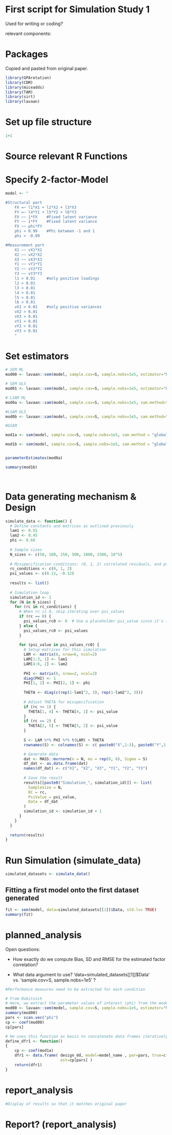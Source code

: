 # First script for Simulation Study 1

Used for writing or coding?

relevant components:

# Packages

Copied and pasted from original paper.

```r
library(GPArotation)
library(CDM)
library(miceadds)
library(TAM)
library(sirt)
library(lavaan)
```

# Set up file structure
```r
1+1


```

# Source relevant R Functions

# Specify 2-factor-Model
```r
model <- "

#Structural part
    FX =~ l1*X1 + l2*X2 + l3*X3
    FY =~ l4*Y1 + l5*Y2 + l6*Y3
    FX ~~ 1*FX    #Fixed latent variance
    FY ~~ 1*FY    #Fixed latent variance
    FX ~~ phi*FY
    phi < 0.99    #Phi between -1 and 1
    phi > -0.99

#Measurement part    
    X1 ~~ vX1*X1
    X2 ~~ vX2*X2    
    X3 ~~ vX3*X3
    Y1 ~~ vY1*Y1
    Y2 ~~ vY2*Y2    
    Y3 ~~ vY3*Y3
    l1 > 0.01     #only positive loadings
    l2 > 0.01    
    l3 > 0.01
    l4 > 0.01
    l5 > 0.01
    l6 > 0.01       
    vX1 > 0.01    #only positive variances
    vX2 > 0.01    
    vX3 > 0.01
    vY1 > 0.01
    vY2 > 0.01    
    vY3 > 0.01   
    "
```

# Set estimators

```r

# SEM ML
mod00 <- lavaan::sem(model, sample.cov=S, sample.nobs=1e5, estimator="ML", std.lv= TRUE)

# SEM ULS
mod01 <- lavaan::sem(model, sample.cov=S, sample.nobs=1e5, estimator="ULS", std.lv= TRUE)

# LSAM ML
mod0a <- lavaan::sam(model, sample.cov=S, sample.nobs=1e5, sam.method="local", estimator = "ML", std.lv= TRUE)

#LSAM ULS
mod0b <- lavaan::sam(model, sample.cov=S, sample.nobs=1e5, sam.method="local", estimator = "ULS", std.lv= TRUE)

#GSAM

mod1a <- sam(model, sample.cov=S, sample.nobs=1e5, sam.method = "global", estimator = "ML", std.lv= TRUE )

mod1b <- sam(model, sample.cov=S, sample.nobs=1e5, sam.method = "global", estimator = "ULS", std.lv = TRUE )


parameterEstimates(mod0a)

summary(mod1b)




```

# Data generating mechanism & Design
```r
simulate_data <- function() {
  # Define constants and matrices as outlined previously
  lam1 <- 0.55
  lam2 <- 0.45
  phi <- 0.60
  
  # Sample sizes
  N_sizes <- c(50, 100, 250, 500, 1000, 2500, 10^5)
  
  # Misspecification conditions: (0, 1, 2) correlated residuals, and psi values
  rc_conditions <- c(0, 1, 2)
  psi_values <- c(0.12, -0.12)
  
  results <- list()
  
  # Simulation loop
  simulation_id <- 1
  for (N in N_sizes) {
    for (rc in rc_conditions) {
      # When rc is 0, skip iterating over psi_values
      if (rc == 0) {
        psi_values_rc0 <- 0  # Use a placeholder psi_value since it's irrelevant
      } else {
        psi_values_rc0 <- psi_values
      }
      
      for (psi_value in psi_values_rc0) {
        # Setup matrices for this simulation
        LAM <- matrix(0, nrow=6, ncol=2)
        LAM[1:3, 1] <- lam1
        LAM[4:6, 2] <- lam2
        
        PHI <- matrix(0, nrow=2, ncol=2)
        diag(PHI) <- 1
        PHI[1, 2] <- PHI[2, 1] <- phi
        
        THETA <- diag(c(rep(1-lam1^2, 3), rep(1-lam2^2, 3)))
        
        # Adjust THETA for misspecification
        if (rc >= 1) {
          THETA[1, 4] <- THETA[4, 1] <- psi_value
        }
        if (rc == 2) {
          THETA[2, 5] <- THETA[5, 2] <- psi_value
        }
        
        S <- LAM %*% PHI %*% t(LAM) + THETA
        rownames(S) <- colnames(S) <- c( paste0("X",1:3), paste0("Y",1:3) )

        # Generate data
        dat <- MASS::mvrnorm(n = N, mu = rep(0, 6), Sigma = S)
        df_dat <- as.data.frame(dat)
        names(df_dat) <- c("X1", "X2", "X3", "Y1", "Y2", "Y3")
        
        # Save the result
        results[[paste0("Simulation_", simulation_id)]] <- list(
          SampleSize = N,
          RC = rc,
          PsiValue = psi_value,
          Data = df_dat
        )
        simulation_id <- simulation_id + 1
      }
    }
  }
  
  return(results)
}


```

# Run Simulation (simulate_data)
```r

simulated_datasets <- simulate_data()

```

## Fitting a first model onto the first dataset generated
```r
fit <- sem(model, data=simulated_datasets[[1]]$Data, std.lv= TRUE)
summary(fit)
```


# planned_analysis
Open questions: 

- How exactly do we compute Bias, SD and RMSE for the estimated factor correlation?

- What data argument to use? 'data=simulated_datasets[[1]]$Data' vs. 'sample.cov=S, sample.nobs=1e5' ?

```r
#Performance measures need to be extracted for each condition

# From Robitzsch
# Here, we extract the parameter values of interest (phi) from the model
mod00 <- lavaan::sem(model, sample.cov=S, sample.nobs=1e5, estimator="ML", std.lv= TRUE)
summary(mod00)
pars <- scan.vec("phi")
cp <- coef(mod00)
cp[pars]

# He uses this function as basis to concatenate data frames iteratively for all estimators. These are then scored as a data frame in the final results.
define_dfr1 <- function()
{
    cp <- coef(mod1a)
    dfr1 <- data.frame( design_dd, model=model_name , par=pars, true=c(phi), delta=delta,
                        est=cp[pars] )
    return(dfr1)
}

```

# report_analysis
```r
#Display of results so that it matches original paper


```





# Report? (report_analysis)
```r

```






